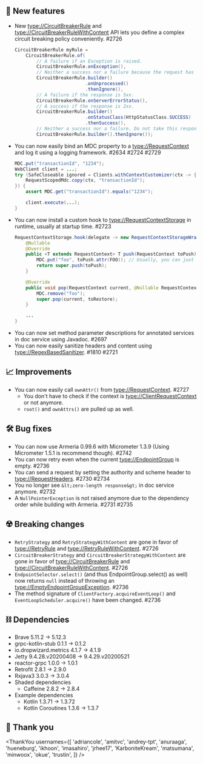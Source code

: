 ## 🌟 New features

- New <type://CircuitBreakerRule> and <type://CircuitBreakerRuleWithContent> API lets you define a complex
  circuit breaking policy conveniently. #2726
  ```java
  CircuitBreakerRule myRule =
      CircuitBreakerRule.of(
          // A failure if an Exception is raised.
          CircuitBreakerRule.onException(),
          // Neither a success nor a failure because the request has not been handled by the server.
          CircuitBreakerRule.builder()
                            .onUnprocessed()
                            .thenIgnore(),
          // A failure if the response is 5xx.
          CircuitBreakerRule.onServerErrorStatus(),
          // A success if the response is 2xx.
          CircuitBreakerRule.builder()
                            .onStatusClass(HttpStatusClass.SUCCESS)
                            .thenSuccess(),
          // Neither a success nor a failure. Do not take this response into account.
          CircuitBreakerRule.builder().thenIgnore());
  ```
- You can now easily bind an MDC property to a <type://RequestContext> and log it using a logging framework.
  #2634 #2724 #2729
  ```java
  MDC.put("transactionId", "1234");
  WebClient client = ...;
  try (SafeCloseable ignored = Clients.withContextCustomizer(ctx -> {
      RequestScopedMdc.copy(ctx, "transactionId");
  }) {
      assert MDC.get("transactionId").equals("1234");

      client.execute(...);
  }
  ```
- You can now install a custom hook to <type://RequestContextStorage> in runtime, usually at startup time. #2723
  ```java
  RequestContextStorage.hook(delegate -> new RequestContextStorageWrapper(delegate) {
      @Nullable
      @Override
      public <T extends RequestContext> T push(RequestContext toPush) {
          MDC.put("foo", toPush.attr(FOO)); // Usually, you can just use RequestScopedMdc for this purpose.
          return super.push(toPush);
      }

      @Override
      public void pop(RequestContext current, @Nullable RequestContext toRestore) {
          MDC.remove("foo");
          super.pop(current, toRestore);
      }

      ...
  }
  ```
- You can now set method parameter descriptions for annotated services in doc service using Javadoc. #2697
- You can now easily sanitize headers and content using <type://RegexBasedSanitizer>. #1810 #2721

## 📈 Improvements

- You can now easily call `ownAttr()` from <type://RequestContext>. #2727
  - You don't have to check if the context is <type://ClientRequestContext> or not anymore.
  - `root()` and `ownAttrs()` are pulled up as well.

## 🛠️ Bug fixes

- You can now use Armeria 0.99.6 with Micrometer 1.3.9 (Using Micrometer 1.5.1 is recommend though). #2742
- You can now retry even when the current <type://EndpointGroup> is empty. #2736
- You can send a request by setting the authority and scheme header to <type://RequestHeaders>. #2730 #2734
- You no longer see `&lt;zero-length response&gt;` in doc service anymore. #2732
- A `NullPointerException` is not raised anymore due to the dependency order while building with Armeria.
  #2731 #2735

## ☢️ Breaking changes

- `RetryStrategy` and `RetryStrategyWithContent` are gone in favor of
  <type://RetryRule> and <type://RetryRuleWithContent>. #2726
- `CircuitBreakerStrategy` and `CircuitBreakerStrategyWithContent` are gone in favor of
  <type://CircuitBreakerRule> and <type://CircuitBreakerRuleWithContent>. #2726
- `EndpointSelector.select()` (and thus EndpointGroup.select() as well) now returns `null`
  instead of throwing an <type://EmptyEndpointGroupException>. #2736
- The method signature of `ClientFactory.acquireEventLoop()` and `EventLoopScheduler.acquire()`
  have been changed. #2736

## ⛓ Dependencies

- Brave 5.11.2 -> 5.12.3
- grpc-kotlin-stub 0.1.1 -> 0.1.2
- io.dropwizard.metrics 4.1.7 -> 4.1.9
- Jetty 9.4.28.v20200408 -> 9.4.29.v20200521
- reactor-grpc 1.0.0 -> 1.0.1
- Retrofit 2.8.1 -> 2.9.0
- Rxjava3 3.0.3 -> 3.0.4
- Shaded dependencies
  - Caffeine 2.8.2 → 2.8.4
- Example dependencies
  - Kotlin 1.3.71 → 1.3.72
  - Kotlin Coroutines 1.3.6 → 1.3.7

## 🙇 Thank you

<ThankYou
  usernames={[
    'adriancole',
    'amitvc',
    'andrey-tpt',
    'anuraaga',
    'hueneburg',
    'ikhoon',
    'imasahiro',
    'jrhee17',
    'KarboniteKream',
    'matsumana',
    'minwoox',
    'okue',
    'trustin',
  ]}
/>
